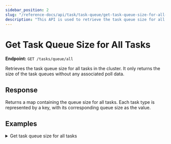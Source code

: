 ```yaml
---
sidebar_position: 2
slug: "/reference-docs/api/task/task-queue/get-task-queue-size-for-all-tasks"
description: "This API is used to retrieve the task queue size for all tasks in your Conductor cluster."
---
```


# Get Task Queue Size for All Tasks

**Endpoint:** `GET /tasks/queue/all`

Retrieves the task queue size for all tasks in the cluster. It only returns the size of the task queues without any associated poll data.

## Response

Returns a map containing the queue size for all tasks. Each task type is represented by a key, with its corresponding queue size as the value.

## Examples

<details>
<summary>Get task queue size for all tasks</summary>

**Request**

```bash
curl -X 'GET' \
  'https://<YOUR_CLUSTER>/api/tasks/queue/all' \
  -H 'accept: */*' \
  -H 'X-Authorization: <TOKEN>'
```

**Response**

```json
{
  "AWS_LAMBDA": 0,
  "BUSINESS_RULE": 0,
  "EVENT": 0,
  "FORK": 0,
  "GET_DOCUMENT": 0,
  "GET_SIGNED_JWT": 0,
  "HTTP": 3,
  "HTTP_POLL": 0,
  "INLINE": 0,
  "JDBC": 0,
  "JOIN": 0,
  "LLM_CHAT_COMPLETE": 0,
  "LLM_GENERATE_EMBEDDINGS": 0,
  "LLM_GET_EMBEDDINGS": 0,
  "LLM_INDEX_DOCUMENT": 0,
  "LLM_INDEX_TEXT": 0,
  "LLM_SEARCH_INDEX": 0,
  "LLM_STORE_EMBEDDINGS": 0,
  "LLM_TEXT_COMPLETE": 0,
  "OPS_GENIE": 0,
  "QUERY_PROCESSOR": 0,
  "SPLIT_DOCUMENT": 0,
  "TERMINATE": 0,
  "WAIT": 0,
  "WAIT_FOR_WEBHOOK": 0,
  "_batch_upload_queue0": 22,
  "_batch_upload_queue1": 1,
  "_batch_upload_queue2": 3,
  "_batch_upload_queue3": 0,
  "_batch_upload_queue4": 0,
  "_deciderQueue": 3,
  "_index_queue": 0,
  "_webhook_queue": 0,
  "fakeResults": 0,
  "sitemap_urls": 0,
  "test-input_template": 0,
  "test-java-sdk": 0
}
```

</details>
